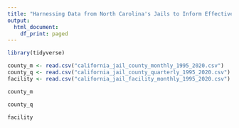 ```yaml
---
title: "Harnessing Data from North Carolina's Jails to Inform Effective Policies"
output:
  html_document:
    df_print: paged
---
```


```r
library(tidyverse)
```

```r
county_m <- read.csv("california_jail_county_monthly_1995_2020.csv")
county_q <- read.csv("california_jail_county_quarterly_1995_2020.csv")
facility <- read.csv("california_jail_facility_monthly_1995_2020.csv")
```

```r
county_m
```

```r
county_q
```

```r
facility
```